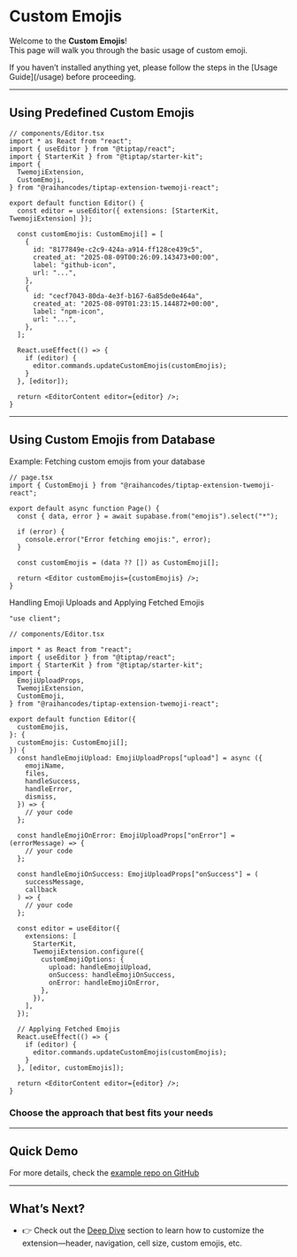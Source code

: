 
# Custom Emojis

Welcome to the **Custom Emojis**!  
This page will walk you through the basic usage of custom emoji.

<Alert variant="default" className="flex gap-2 items-start ">
  <span className="flex-shrink-0 leading-none mt-1.5">
    <BookOpen className="size-[1em] align-middle" />
  </span>
  <AlertDescription className="[&>*]:m-0">
    If you haven’t installed anything yet, please follow the steps in the [Usage
    Guide](/usage) before proceeding.
  </AlertDescription>
</Alert>

---

<H2
  iconUrl="https://ofqhpepsytodemxfrhrc.supabase.co/storage/v1/object/public/tiptap-extension-twemoji-assets/okabe.jpg"
  iconAlt="okabe"
  iconClassName="rounded"
>
  Using Predefined Custom Emojis
</H2>

```tsx
// components/Editor.tsx
import * as React from "react";
import { useEditor } from "@tiptap/react";
import { StarterKit } from "@tiptap/starter-kit";
import {
  TwemojiExtension,
  CustomEmoji,
} from "@raihancodes/tiptap-extension-twemoji-react";

export default function Editor() {
  const editor = useEditor({ extensions: [StarterKit, TwemojiExtension] });

  const customEmojis: CustomEmoji[] = [
    {
      id: "8177849e-c2c9-424a-a914-ff128ce439c5",
      created_at: "2025-08-09T00:26:09.143473+00:00",
      label: "github-icon",
      url: "...",
    },
    {
      id: "cecf7043-80da-4e3f-b167-6a85de0e464a",
      created_at: "2025-08-09T01:23:15.144872+00:00",
      label: "npm-icon",
      url: "...",
    },
  ];

  React.useEffect(() => {
    if (editor) {
      editor.commands.updateCustomEmojis(customEmojis);
    }
  }, [editor]);

  return <EditorContent editor={editor} />;
}
```

---

<H2
  iconUrl="https://cdn.jsdelivr.net/gh/jdecked/twemoji@16.0.1/assets/svg/1f5c4.svg"
  iconAlt="🗄️"
  iconClassName="rounded"
>
  Using Custom Emojis from Database
</H2>

Example: Fetching custom emojis from your database

```tsx
// page.tsx
import { CustomEmoji } from "@raihancodes/tiptap-extension-twemoji-react";

export default async function Page() {
  const { data, error } = await supabase.from("emojis").select("*");

  if (error) {
    console.error("Error fetching emojis:", error);
  }

  const customEmojis = (data ?? []) as CustomEmoji[];

  return <Editor customEmojis={customEmojis} />;
}
```

Handling Emoji Uploads and Applying Fetched Emojis

```tsx
"use client";

// components/Editor.tsx

import * as React from "react";
import { useEditor } from "@tiptap/react";
import { StarterKit } from "@tiptap/starter-kit";
import {
  EmojiUploadProps,
  TwemojiExtension,
  CustomEmoji,
} from "@raihancodes/tiptap-extension-twemoji-react";

export default function Editor({
  customEmojis,
}: {
  customEmojis: CustomEmoji[];
}) {
  const handleEmojiUpload: EmojiUploadProps["upload"] = async ({
    emojiName,
    files,
    handleSuccess,
    handleError,
    dismiss,
  }) => {
    // your code
  };

  const handleEmojiOnError: EmojiUploadProps["onError"] = (errorMessage) => {
    // your code
  };

  const handleEmojiOnSuccess: EmojiUploadProps["onSuccess"] = (
    successMessage,
    callback
  ) => {
    // your code
  };

  const editor = useEditor({
    extensions: [
      StarterKit,
      TwemojiExtension.configure({
        customEmojiOptions: {
          upload: handleEmojiUpload,
          onSuccess: handleEmojiOnSuccess,
          onError: handleEmojiOnError,
        },
      }),
    ],
  });

  // Applying Fetched Emojis
  React.useEffect(() => {
    if (editor) {
      editor.commands.updateCustomEmojis(customEmojis);
    }
  }, [editor, customEmojis]);

  return <EditorContent editor={editor} />;
}
```

### Choose the approach that best fits your needs

---

<H2
  iconUrl="https://cdn.jsdelivr.net/gh/primer/octicons@16.1.1/icons/mark-github-16.svg"
  iconAlt="github"
  iconClassName="bg-white p-0.5 rounded"
>
  Quick Demo
</H2>

For more details, check the [example repo on GitHub](https://github.com/raihan-ramadhan/tiptap-extension-twemoji/tree/master/apps/example)

---

<H2
  iconUrl="https://cdn.jsdelivr.net/gh/jdecked/twemoji@16.0.1/assets/svg/1f680.svg"
  iconAlt="🚀"
>
  What’s Next?
</H2>

- 👉 Check out the [Deep Dive](/deep-dive) section to learn how to customize the extension—header, navigation, cell size, custom emojis, etc.
